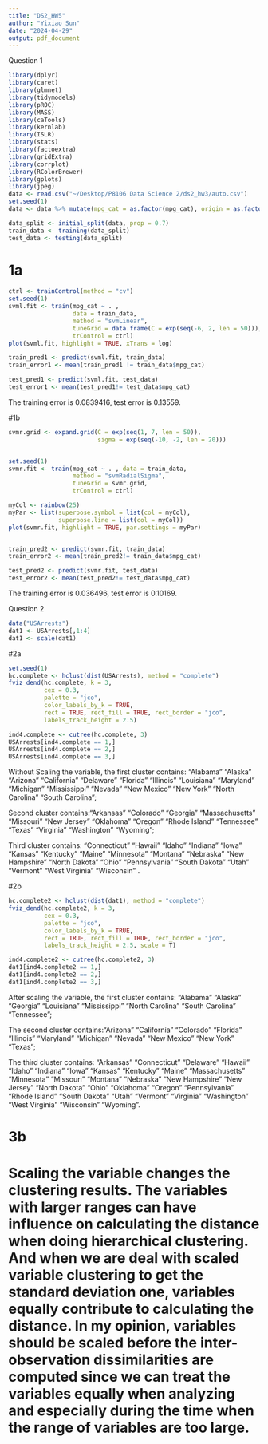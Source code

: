 ```yaml
---
title: "DS2_HW5"
author: "Yixiao Sun"
date: "2024-04-29"
output: pdf_document
---
```


Question 1
```r
library(dplyr)
library(caret)
library(glmnet) 
library(tidymodels) 
library(pROC) 
library(MASS)
library(caTools)
library(kernlab)
library(ISLR)
library(stats)
library(factoextra)
library(gridExtra)
library(corrplot)
library(RColorBrewer)
library(gplots)
library(jpeg)
data <- read.csv("~/Desktop/P8106 Data Science 2/ds2_hw3/auto.csv")
set.seed(1)
data <- data %>% mutate(mpg_cat = as.factor(mpg_cat), origin = as.factor(origin))

data_split <- initial_split(data, prop = 0.7) 
train_data <- training(data_split) 
test_data <- testing(data_split)
```

# 1a
```r
ctrl <- trainControl(method = "cv")
set.seed(1)
svml.fit <- train(mpg_cat ~ . ,
                  data = train_data,
                  method = "svmLinear",
                  tuneGrid = data.frame(C = exp(seq(-6, 2, len = 50))),
                  trControl = ctrl)
plot(svml.fit, highlight = TRUE, xTrans = log)

train_pred1 <- predict(svml.fit, train_data)
train_error1 <- mean(train_pred1 != train_data$mpg_cat)

test_pred1 <- predict(svml.fit, test_data)
test_error1 <- mean(test_pred1!= test_data$mpg_cat)
```
The training error is 0.0839416, test error is 0.13559.







#1b
```r
svmr.grid <- expand.grid(C = exp(seq(1, 7, len = 50)),
                         sigma = exp(seq(-10, -2, len = 20)))


set.seed(1)
svmr.fit <- train(mpg_cat ~ . , data = train_data,
                  method = "svmRadialSigma",
                  tuneGrid = svmr.grid,
                  trControl = ctrl)

myCol <- rainbow(25)
myPar <- list(superpose.symbol = list(col = myCol),
              superpose.line = list(col = myCol))
plot(svmr.fit, highlight = TRUE, par.settings = myPar)


train_pred2 <- predict(svmr.fit, train_data)
train_error2 <- mean(train_pred2!= train_data$mpg_cat)

test_pred2 <- predict(svmr.fit, test_data)
test_error2 <- mean(test_pred2!= test_data$mpg_cat)

```
The training error is 0.036496, test error is 0.10169.


Question 2
```r
data("USArrests")
dat1 <- USArrests[,1:4]
dat1 <- scale(dat1)
```

#2a
```r
set.seed(1)
hc.complete <- hclust(dist(USArrests), method = "complete")
fviz_dend(hc.complete, k = 3,
          cex = 0.3,
          palette = "jco",
          color_labels_by_k = TRUE,
          rect = TRUE, rect_fill = TRUE, rect_border = "jco",
          labels_track_height = 2.5)

ind4.complete <- cutree(hc.complete, 3)
USArrests[ind4.complete == 1,]
USArrests[ind4.complete == 2,]
USArrests[ind4.complete == 3,]
```
Without Scaling the variable, the first cluster contains: "Alabama" "Alaska" "Arizona"  "California" "Delaware" "Florida" "Illinois" "Louisiana" "Maryland" "Michigan" "Mississippi" "Nevada" "New Mexico" "New York" "North Carolina" "South Carolina";

Second cluster contains:"Arkansas" "Colorado" "Georgia" "Massachusetts" "Missouri" "New Jersey"    "Oklahoma" "Oregon" "Rhode Island" "Tennessee" "Texas" "Virginia" "Washington" "Wyoming";

Third cluster contains: "Connecticut" "Hawaii" "Idaho" "Indiana" "Iowa" "Kansas" "Kentucky" "Maine" "Minnesota" "Montana" "Nebraska" "New Hampshire" "North Dakota" "Ohio" "Pennsylvania" "South Dakota"  "Utah" "Vermont" "West Virginia" "Wisconsin" .



#2b
```r
hc.complete2 <- hclust(dist(dat1), method = "complete")
fviz_dend(hc.complete2, k = 3,
          cex = 0.3,
          palette = "jco",
          color_labels_by_k = TRUE,
          rect = TRUE, rect_fill = TRUE, rect_border = "jco",
          labels_track_height = 2.5, scale = T)

ind4.complete2 <- cutree(hc.complete2, 3)
dat1[ind4.complete2 == 1,]
dat1[ind4.complete2 == 2,]
dat1[ind4.complete2 == 3,]
```
After scaling the variable, the first cluster contains: "Alabama" "Alaska" "Georgia" "Louisiana" "Mississippi" "North Carolina" "South Carolina" "Tennessee";

The second cluster contains:"Arizona" "California" "Colorado" "Florida" "Illinois" "Maryland"   "Michigan" "Nevada"  "New Mexico" "New York" "Texas";

The third cluster contains: "Arkansas" "Connecticut" "Delaware" "Hawaii" "Idaho" "Indiana" "Iowa"     "Kansas" "Kentucky" "Maine" "Massachusetts" "Minnesota" "Missouri" "Montana" "Nebraska" "New Hampshire" "New Jersey" "North Dakota" "Ohio" "Oklahoma" "Oregon" "Pennsylvania" "Rhode Island" "South Dakota"  "Utah" "Vermont" "Virginia" "Washington" "West Virginia" "Wisconsin" "Wyoming".





# 3b

# Scaling the variable changes the clustering results. The variables with larger ranges can have influence on calculating the distance when doing hierarchical clustering. And when we are deal with scaled variable clustering to get the standard deviation one, variables equally contribute to calculating the distance. In my opinion, variables should be scaled before the inter-observation dissimilarities are computed since we can treat the variables equally when analyzing and especially during the time when the range of variables are too large.
